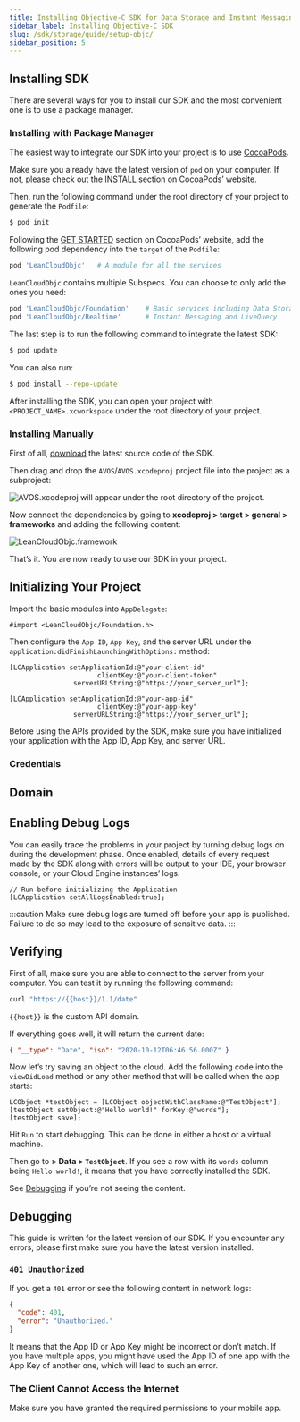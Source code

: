 ```yaml
---
title: Installing Objective-C SDK for Data Storage and Instant Messaging
sidebar_label: Installing Objective-C SDK
slug: /sdk/storage/guide/setup-objc/
sidebar_position: 5
---
```



## Installing SDK

There are several ways for you to install our SDK and the most convenient one is to use a package manager.

### Installing with Package Manager

The easiest way to integrate our SDK into your project is to use [CocoaPods](https://cocoapods.org).

Make sure you already have the latest version of `pod` on your computer. If not, please check out the [INSTALL](https://cocoapods.org) section on CocoaPods’ website.

Then, run the following command under the root directory of your project to generate the `Podfile`:

```sh
$ pod init
```

Following the [GET STARTED](https://cocoapods.org) section on CocoaPods’ website, add the following pod dependency into the `target` of the `Podfile`:

```ruby
pod 'LeanCloudObjc'   # A module for all the services
```

`LeanCloudObjc` contains multiple Subspecs. You can choose to only add the ones you need:

```ruby
pod 'LeanCloudObjc/Foundation'    # Basic services including Data Storage, SMS, Push Notification, and Cloud Engine
pod 'LeanCloudObjc/Realtime'      # Instant Messaging and LiveQuery
```

The last step is to run the following command to integrate the latest SDK:

```sh
$ pod update
```

You can also run:

```sh
$ pod install --repo-update
```

After installing the SDK, you can open your project with `<PROJECT_NAME>.xcworkspace` under the root directory of your project.

### Installing Manually

First of all, [download](https://releases.leanapp.cn/#/leancloud/objc-sdk/releases) the latest source code of the SDK.

Then drag and drop the `AVOS`/`AVOS.xcodeproj` project file into the project as a subproject:

![AVOS.xcodeproj will appear under the root directory of the project.](/img/quick_start/ios/subproject.png)

Now connect the dependencies by going to **xcodeproj > target > general > frameworks** and adding the following content:

![LeanCloudObjc.framework](/img/quick_start/ios/link-binary.png)

That’s it. You are now ready to use our SDK in your project.

## Initializing Your Project

Import the basic modules into `AppDelegate`:

```objc
#import <LeanCloudObjc/Foundation.h>
```

Then configure the `App ID`, `App Key`, and the server URL under the `application:didFinishLaunchingWithOptions:` method:

<Conditional brand="tds">

```objc
[LCApplication setApplicationId:@"your-client-id"
                      clientKey:@"your-client-token"
                serverURLString:@"https://your_server_url"];
```

</Conditional>

<Conditional brand="leancloud">

```objc
[LCApplication setApplicationId:@"your-app-id"
                      clientKey:@"your-app-key"
                serverURLString:@"https://your_server_url"];
```

</Conditional>

Before using the APIs provided by the SDK, make sure you have initialized your application with the App ID, App Key, and server URL.

### Credentials

<AppConfig />

## Domain

<DomainBinding />

## Enabling Debug Logs

You can easily trace the problems in your project by turning debug logs on during the development phase. Once enabled, details of every request made by the SDK along with errors will be output to your IDE, your browser console, or your Cloud Engine instances’ logs.

```objc
// Run before initializing the Application
[LCApplication setAllLogsEnabled:true];
```

:::caution
Make sure debug logs are turned off before your app is published. Failure to do so may lead to the exposure of sensitive data.
:::

## Verifying

First of all, make sure you are able to connect to the server from your computer. You can test it by running the following command:

```sh
curl "https://{{host}}/1.1/date"
```

`{{host}}` is the custom API domain.

If everything goes well, it will return the current date:

```json
{ "__type": "Date", "iso": "2020-10-12T06:46:56.000Z" }
```

Now let’s try saving an object to the cloud. Add the following code into the `viewDidLoad` method or any other method that will be called when the app starts:

```objc
LCObject *testObject = [LCObject objectWithClassName:@"TestObject"];
[testObject setObject:@"Hello world!" forKey:@"words"];
[testObject save];
```

Hit `Run` to start debugging. This can be done in either a host or a virtual machine.

Then go to **<Path to="storage" /> > Data > `TestObject`**. If you see a row with its `words` column being `Hello world!`, it means that you have correctly installed the SDK.

See [Debugging](#Debugging) if you’re not seeing the content.

## Debugging

This guide is written for the latest version of our SDK. If you encounter any errors, please first make sure you have the latest version installed.

### `401 Unauthorized`

If you get a `401` error or see the following content in network logs:

```json
{
  "code": 401,
  "error": "Unauthorized."
}
```

It means that the App ID or App Key might be incorrect or don’t match. If you have multiple apps, you might have used the App ID of one app with the App Key of another one, which will lead to such an error.

### The Client Cannot Access the Internet

Make sure you have granted the required permissions to your mobile app.
